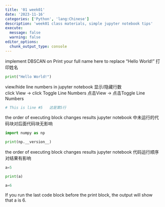```yaml
---
title: '01 week01'
date: '2023-11-16'
categories: ['Python', 'lang:Chinese']
description: 'week01 class materials, simple jupyter notebook tips'
execute: 
  message: false
  warning: false
editor_options: 
  chunk_output_type: console
---
```


implement DBSCAN on 
Print your full name here to replace "Hello World!"
打印姓名
```python
print("Hello World!")
```

view/hide line numbers in jupyter notebook
显示/隐藏行数  
click View -> click Toggle Line Numbers
点击View -> 点击Toggle Line Numbers

```python




# This is line #5   这是第5行
```

the order of executing block changes results 
jupyter notebook 中未运行的代码块对后面代码块无影响
```python
import numpy as np
```
```python
print(np.__version__)
```
the order of executing block changes results 
jupyter notebook 代码运行顺序对结果有影响
```python
a=5
```
```python
print(a)
```
```python
a=6
```
If you run the last code block before the print block, the output will show that a is 6.